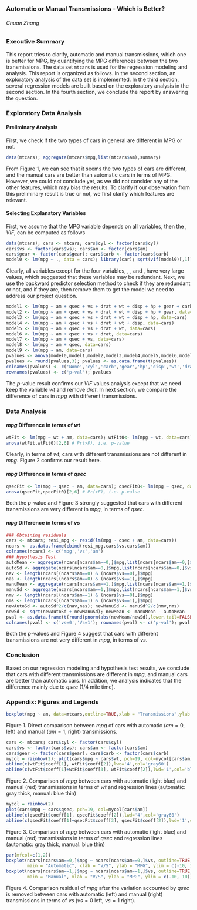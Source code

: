 <h3>Automatic or Manual Transmissions - Which is Better?</h3>
<h6>Chuan Zhang</h6>


### Executive Summary

This report tries to clarify, automatic and manual transmissions, which one is better for MPG, by quantifying the MPG differences between the two transmissions. The data set <code>mtcars</code> is used for the regression modeling and analysis. This report is organized as follows. In the second section, an exploratory analysis of the data set is implemented. In the third section, several regression models are built based on the exploratory analysis in the second section. In the fourth section, we conclude the report by answering the question.

### Exploratory Data Analysis

#### Preliminary Analysis
First, we check if the two types of cars in general are different in MPG or not.
```{r Preliminary Analysis}
data(mtcars); aggregate(mtcars$mpg,list(mtcars$am),summary)
```

From Figure 1, we can see that it seems the two types of cars are different, and the manual cars are better than automatic cars in terms of MPG. However, we could not conclude yet, as we did not consider any of the other features, which may bias the results. To clarify if our observation from this preliminary result is true or not, we first clarify which features are relevant.

#### Selecting Explanatory Variables
First, we assume that the MPG variable depends on all variables, then the \textbf{variance inflation factor}, $VIF$, can be computed as follows

```{r VIF values}
data(mtcars); cars <- mtcars; cars$cyl <- factor(cars$cyl)
cars$vs <- factor(cars$vs); cars$am <- factor(cars$am)
cars$gear <- factor(cars$gear); cars$carb <- factor(cars$carb)
model0 <- lm(mpg ~ ., data = cars); library(car); sqrt(vif(model0)[,1])
```

Clearly, all variables except for the four variables, \emph{drat}, \emph{qsec}, \emph{vs} and \emph{am}, have very large \emph{VIF} values, which suggested that these variables may be redundant. Next, we use the backward predictor selection method to check if they are redundant or not, and if they are, then remove them to get the model we need to address our project question.

```{r Selecting Predictors}
model1 <- lm(mpg ~ am + qsec + vs + drat + wt + disp + hp + gear + carb, data=cars)
model2 <- lm(mpg ~ am + qsec + vs + drat + wt + disp + hp + gear, data=cars)
model3 <- lm(mpg ~ am + qsec + vs + drat + wt + disp + hp, data=cars)
model4 <- lm(mpg ~ am + qsec + vs + drat + wt + disp, data=cars)
model5 <- lm(mpg ~ am + qsec + vs + drat + wt, data=cars)
model6 <- lm(mpg ~ am + qsec + vs + drat, data=cars)
model7 <- lm(mpg ~ am + qsec + vs, data=cars)
model8 <- lm(mpg ~ am + qsec, data=cars)
model9 <- lm(mpg ~ am, data=cars)
pvalues <- anova(model0,model1,model2,model3,model4,model5,model6,model7,model8,model9)[,6]
pvalues <- round(pvalues,3); pvalues <- as.data.frame(t(pvalues))
colnames(pvalues) <- c('None','cyl','carb','gear','hp','disp','wt','drat','vs','qsec')
rownames(pvalues) <- c('p-val'); pvalues
```
The $p$-value result confirms our $VIF$ values analysis except that we need keep the variable $wt$ and remove $drat$. In next section, we compare the difference of cars in $mpg$ with different transmissions.

### Data Analysis

#### $mpg$ Difference in terms of $wt$
```{r considering wt}
wtFit <- lm(mpg ~ wt + am, data=cars); wtFit0<- lm(mpg ~ wt, data=cars)
anova(wtFit,wtFit0)[2,6] # Pr(>F), i.e. p-value
```
Clearly, in terms of $wt$, cars with different transmissions are not different in $mpg$. Figure 2 confirms our result here.

#### $mpg$ Difference in terms of $qsec$
```{r considering qsec}
qsecFit <- lm(mpg ~ qsec + am, data=cars); qsecFit0<- lm(mpg ~ qsec, data=cars)
anova(qsecFit,qsecFit0)[2,6] # Pr(>F), i.e. p-value
```
Both the $p$-value and Figure 3 strongly suggested that cars with different transmissions are very different in $mpg$, in terms of $qsec$.

#### $mpg$ Difference in terms of $vs$
```{r Considering vs}
### Obtaining residuals
cars <- mtcars; resi_mpg <- resid(lm(mpg ~ qsec + am, data=cars))
ncars <- as.data.frame(cbind(resi_mpg,cars$vs,cars$am))
colnames(ncars) <- c('mpg','vs','am')
### Hypothesis Test
autoMean <- aggregate(ncars[ncars$am==0,]$mpg,list(ncars[ncars$am==0,]$vs),mean)[,2]
autoSd <- aggregate(ncars[ncars$am==0,]$mpg,list(ncars[ncars$am==0,]$vs),sd)[,2]
nav <- length(ncars[(ncars$am==0) & (ncars$vs==0),]$mpg)
nas <- length(ncars[(ncars$am==0) & (ncars$vs==1),]$mpg)
manuMean <- aggregate(ncars[ncars$am==1,]$mpg,list(ncars[ncars$am==1,]$vs),mean)[,2]
manuSd <- aggregate(ncars[ncars$am==1,]$mpg,list(ncars[ncars$am==1,]$vs),sd)[,2]
nmv <- length(ncars[(ncars$am==1) & (ncars$vs==0),]$mpg)
nms <- length(ncars[(ncars$am==1) & (ncars$vs==1),]$mpg)
newAutoSd <- autoSd^2/c(nav,nas); newManuSd <- manuSd^2/c(nmv,nms)
newSd <- sqrt(newAutoSd + newManuSd); newMean <- manuMean - autoMean
pval <- as.data.frame(t(round(pnorm(abs(newMean/newSd),lower.tail=FALSE),3)))
colnames(pval) <- c('vs=0','Vs=1'); rownames(pval) <- c('p-val'); pval
```
Both the $p$-values and Figure 4 suggest that cars with different transmissions are not very different in $mpg$, in terms of $vs$.

### Conclusion
Based on our regression modeling and hypothesis test results, we conclude that cars with different transmissions are different in $mpg$, and manual cars are better than automatic cars. In addition, we analysis indicates that the difference mainly due to $qsec$ (1/4 mile time).


### Appendix: Figures and Legends
```{r Figure1, fig.height=3, fig.width=3}
boxplot(mpg ~ am, data=mtcars,outline=TRUE,xlab = "Transmissions",ylab = "MPG")
```

Figure 1. Direct comparison between $mpg$ of cars with automatic ($am=0$, left) and manual ($am=1$, right) transmissions.


```{r Figure2, fig.height=3.5, fig.width=3.5}
cars <- mtcars; cars$cyl <- factor(cars$cyl)
cars$vs <- factor(cars$vs); cars$am <- factor(cars$am)
cars$gear <- factor(cars$gear); cars$carb <- factor(cars$carb)
mycol = rainbow(2); plot(cars$mpg ~ cars$wt, pch=19, col=mycol[cars$am])
abline(c(wtFit$coeff[1], wtFit$coeff[2]),lwd='4',col='gray60')
abline(c(wtFit$coeff[1]+wtFit$coeff[3], wtFit$coeff[2]),lwd='1',col='blue')
```

Figure 2. Comparison of $mpg$ between cars with automatic (light blue) and manual (red) transmissions in terms of $wt$ and regression lines (automatic: gray thick, manual: blue thin)


```{r Figure3, fig.height=3, fig.width=3}
mycol = rainbow(2)
plot(cars$mpg ~ cars$qsec, pch=19, col=mycol[cars$am])
abline(c(qsecFit$coeff[1], qsecFit$coeff[2]),lwd='4',col='gray60')
abline(c(qsecFit$coeff[1]+qsecFit$coeff[3], qsecFit$coeff[2]),lwd='1',col='blue')
```

Figure 3. Comparison of $mpg$ between cars with automatic (light blue) and manual (red) transmissions in terms of $qsec$ and regression lines (automatic: gray thick, manual: blue thin)


```{r Figure4, fig.height=3.5}
par(mfcol=c(1,2))
boxplot(ncars[ncars$am==0,]$mpg ~ ncars[ncars$am==0,]$vs, outline=TRUE,
        main = "Automatic", xlab = "V/S", ylab = "MPG", ylim = c(-10, 10))
boxplot(ncars[ncars$am==1,]$mpg ~ ncars[ncars$am==1,]$vs, outline=TRUE,
        main = "Manual", xlab = "V/S", ylab = "MPG", ylim = c(-10, 10))
```

Figure 4. Comparison residual of $mpg$ after the variation accounted by $qsec$ is removed between cars with automatic (left) and manual (right) transmissions in terms of $vs$ ($vs=0$ left, $vs=1$ right).

